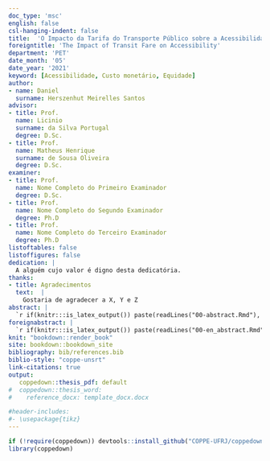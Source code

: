 ```yaml
---
doc_type: 'msc'
english: false 
csl-hanging-indent: false
title:  'O Impacto da Tarifa do Transporte Público sobre a Acessibilidade'
foreigntitle: 'The Impact of Transit Fare on Accessibility'
department: 'PET'
date_month: '05'
date_year: '2021'
keyword: [Acessibilidade, Custo monetário, Equidade]
author:
- name: Daniel
  surname: Herszenhut Meirelles Santos
advisor:
- title: Prof.
  name: Licinio
  surname: da Silva Portugal
  degree: D.Sc.
- title: Prof.
  name: Matheus Henrique
  surname: de Sousa Oliveira
  degree: D.Sc.
examiner:
- title: Prof.
  name: Nome Completo do Primeiro Examinador
  degree: D.Sc.
- title: Prof.
  name: Nome Completo do Segundo Examinador
  degree: Ph.D
- title: Prof.
  name: Nome Completo do Terceiro Examinador
  degree: Ph.D
listoftables: false
listoffigures: false
dedication: |
  A alguém cujo valor é digno desta dedicatória.
thanks:
- title: Agradecimentos
  text:  |
    Gostaria de agradecer a X, Y e Z
abstract: |
  `r if(knitr:::is_latex_output()) paste(readLines("00-abstract.Rmd"), collapse = '\n  ')`
foreignabstract: |
  `r if(knitr:::is_latex_output()) paste(readLines("00-en_abstract.Rmd"), collapse = '\n  ')`
knit: "bookdown::render_book"
site: bookdown::bookdown_site
bibliography: bib/references.bib
biblio-style: "coppe-unsrt"
link-citations: true
output: 
   coppedown::thesis_pdf: default
#  coppedown::thesis_word: 
#    reference_docx: template_docx.docx

#header-includes:
#- \usepackage{tikz}
---
```


<!-- If you have other LaTeX packages you would like to include, delete the # before header-includes and list the packages after hyphens on new lines.

If you receive a duplicate label error after knitting, make sure to delete the index.Rmd file and then knit again. -->

```r
if (!require(coppedown)) devtools::install_github("COPPE-UFRJ/coppedown")
library(coppedown)
```

